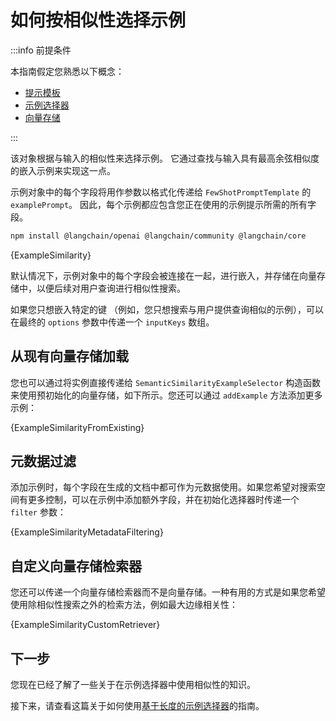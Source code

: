 # 如何按相似性选择示例

:::info 前提条件

本指南假定您熟悉以下概念：

- [提示模板](/docs/concepts/prompt_templates)
- [示例选择器](/docs/how_to/example_selectors)
- [向量存储](/docs/concepts/vectorstores)

:::

该对象根据与输入的相似性来选择示例。
它通过查找与输入具有最高余弦相似度的嵌入示例来实现这一点。


示例对象中的每个字段将用作参数以格式化传递给 `FewShotPromptTemplate` 的 `examplePrompt`。
因此，每个示例都应包含您正在使用的示例提示所需的所有字段。


<IntegrationInstallTooltip></IntegrationInstallTooltip>

```bash npm2yarn
npm install @langchain/openai @langchain/community @langchain/core
```

<CodeBlock language="typescript">{ExampleSimilarity}</CodeBlock>

默认情况下，示例对象中的每个字段会被连接在一起，进行嵌入，并存储在向量存储中，以便后续对用户查询进行相似性搜索。

如果您只想嵌入特定的键
（例如，您只想搜索与用户提供查询相似的示例），可以在最终的 `options` 参数中传递一个 `inputKeys` 数组。

## 从现有向量存储加载

您也可以通过将实例直接传递给 `SemanticSimilarityExampleSelector` 构造函数来使用预初始化的向量存储，如下所示。您还可以通过 `addExample` 方法添加更多示例：


<CodeBlock language="typescript">{ExampleSimilarityFromExisting}</CodeBlock>

## 元数据过滤

添加示例时，每个字段在生成的文档中都可作为元数据使用。如果您希望对搜索空间有更多控制，可以在示例中添加额外字段，并在初始化选择器时传递一个 `filter` 参数：


<CodeBlock language="typescript">
  {ExampleSimilarityMetadataFiltering}
</CodeBlock>

## 自定义向量存储检索器

您还可以传递一个向量存储检索器而不是向量存储。一种有用的方式是如果您希望使用除相似性搜索之外的检索方法，例如最大边缘相关性：


<CodeBlock language="typescript">{ExampleSimilarityCustomRetriever}</CodeBlock>

## 下一步

您现在已经了解了一些关于在示例选择器中使用相似性的知识。

接下来，请查看这篇关于如何使用[基于长度的示例选择器](/docs/how_to/example_selectors_length_based)的指南。